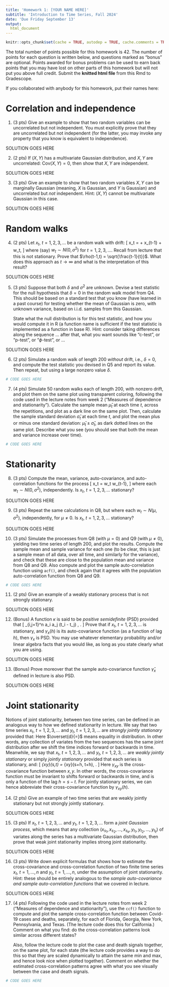 ```yaml
---
title: 'Homework 1: [YOUR NAME HERE]'
subtitle: 'Introduction to Time Series, Fall 2024'
date: 'Due Friday September 13'
output:
  html_document
---
```


```r
knitr::opts_chunk$set(cache = TRUE, autodep = TRUE, cache.comments = TRUE)
```

The total number of points possible for this homework is 42. The number of 
points for each question is written below, and questions marked as "bonus" are 
optional. Points awarded for bonus problems can be used to earn back points that
you may have lost on other parts of this homework but will not put you above full 
credit. Submit the **knitted html file** from this Rmd to Gradescope. 

If you collaborated with anybody for this homework, put their names here:

# Correlation and independence

1. (3 pts)
Give an example to show that two random variables can be uncorrelated but not 
independent. You must explicitly prove that they are uncorrelated but not
independent (for the latter, you may invoke any property that you know is
equivalent to independence).

SOLUTION GOES HERE

2. (2 pts)
If $(X,Y)$ has a multivariate Gaussian distribution, and $X,Y$ are uncorrelated: 
$\mathrm{Cov}(X,Y) = 0$, then show that $X,Y$ are independent.

SOLUTION GOES HERE

3. (3 pts)
Give an example to show that two random variables $X,Y$ can be marginally 
Gaussian (meaning, $X$ is Gaussian, and $Y$ is Gaussian) and uncorrelated but
*not* independent. Hint: $(X,Y)$ cannot be multivariate Gaussian in this case.

SOLUTION GOES HERE

# Random walks

4. (2 pts)
Let $x_t$, $t = 1,2,3,\dots$ be a random walk with drift: 
\[
x_t = \delta + x_{t-1} + w_t,
\]
where (say) $w_t \sim N(0,\sigma^2)$ for $t = 1,2,3,\dots$. Recall from lecture
that this is not stationary. Prove that $\rho(t-1,t) = \sqrt{\frac{t-1}{t}}$. 
What does this approach as $t \to \infty$ and what is the interpretation of this
result?

SOLUTION GOES HERE

5. (3 pts)
Suppose that both $\delta$ and $\sigma^2$ are unknown. Devise a test statistic 
for the null hypothesis that $\delta = 0$ in the random walk model from Q4. This
should be based on a standard test that you know (have learned in a past course) 
for testing whether the mean of Gaussian is zero, with unknown variance, based 
on i.i.d.\ samples from this Gaussian.  

    State what the null distribution is for this test statistic, and how you 
would compute it in R (a function name is sufficient if the test statistic is 
implemented as a function in base R). Hint: consider taking differences along 
the sequence ... after that, what you want sounds like "c-test", or "p-test",
or "$\phi$-test", or ...

SOLUTION GOES HERE

6. (2 pts)
Simulate a random walk of length 200 *without* drift, i.e., $\delta = 0$, and 
compute the test statistic you devised in Q5 and report its value. Then repeat,
but using a large nonzero value $\delta$.

```r
# CODE GOES HERE
```

7. (4 pts)
Simulate 50 random walks each of length 200, with nonzero drift, and plot them 
on the same plot using transparent coloring, following the code used in the 
lecture notes from week 2 ("Measures of dependence and stationarity"). Calculate
the sample mean $\hat\mu_t$ at each time $t$, across the repetitions, and plot 
as a dark line on the same plot. Then, calculate the sample standard deviation 
$\hat\sigma_t$ at each time $t$, and plot the mean plus or minus one standard 
deviation: $\hat\mu_t \pm \hat\sigma_t$, as dark dotted lines on the same plot.
Describe what you see (you should see that both the mean and variance increase
over time).

```r
# CODE GOES HERE
```

# Stationarity

8. (3 pts)
Compute the mean, variance, auto-covariance, and auto-correlation functions for
the process
\[
x_t = w_t w_{t-1},
\]
where each $w_t \sim N(0, \sigma^2)$, independently. Is $x_t$, $t = 1,2,3,\dots$ 
stationary?

SOLUTION GOES HERE

9. (3 pts)
Repeat the same calculations in Q8, but where each $w_t \sim N(\mu, \sigma^2)$,
independently, for $\mu \not= 0$. Is $x_t$, $t = 1,2,3,\dots$ stationary?

SOLUTION GOES HERE

10. (3 pts)
Simulate the processes from Q8 (with $\mu = 0$) and Q9 (with $\mu \not= 0$), 
yielding two time series of length 200, and plot the results. Compute the sample 
mean and sample variance for each one (to be clear, this is just a sample mean of 
all data, over all time, and similarly for the variance), and check that these 
are close to the population mean and variance from Q8 and Q9. Also compute and 
plot the sample auto-correlation function using `acf()`, and check again that it 
agrees with the population auto-correlation function from Q8 and Q9.

```r
# CODE GOES HERE
```

11. (2 pts)
Give an example of a weakly stationary process that is not strongly stationary.

SOLUTION GOES HERE

12. (Bonus)
A function $\kappa$ is said to be *positive semidefinite* (PSD) provided that
\[
\sum_{i,j=1}^n a_i a_j \kappa(t_i - t_j) \geq 0, \quad \text{for all $n \geq 1$, 
all $a_1,\dots,a_n$, and all $t_1,\dots,t_n$}.
\]
Prove that if $x_t$, $t = 1,2,3,\dots$ is stationary, and $\gamma_x(h)$ is its
auto-covariance function (as a function of lag $h$), then $\gamma_x$ is PSD.
You may use whatever elementary probability and/or linear algebra facts that you
would like, as long as you state clearly what you are using.

SOLUTION GOES HERE

13. (Bonus)
Prove moreover that the sample auto-covariance function $\hat\gamma_x$ defined 
in lecture is also PSD.

SOLUTION GOES HERE

# Joint stationarity
\def\eqd{\overset{d}{=}}

Notions of joint stationarity, between two time series, can be defined in an
analogous way to how we defined stationarity in lecture. We say that two time
series $x_t$, $t = 1,2,3,\dots$ and $y_t$, $t = 1,2,3,\dots$ are *strongly
jointly stationary* provided that:
\begin{multline*}
(x_{s_1}, x_{s_2}, \dots, x_{s_k}, y_{t_1}, y_{t_2}, \dots, y_{t_\ell}) 
\eqd (x_{s_1+h}, x_{s_2+h}, \dots, x_{s_k+h}, y_{t_1+h}, y_{t_2+h}, \dots, 
y_{t_\ell+h}), \\ \text{for all $k,\ell \geq 1$, all $s_1,\dots,s_k$ and
$t_1,\dots,t_\ell$, and all $h$}.
\end{multline*}
Here $\eqd$ means equality in distribution. In other words, any collection of
variates from the two sequences has the same joint distribution after we shift
the time indices forward or backwards in time. Meanwhile, we say that $x_t$, 
$t = 1,2,3,\dots$ and $y_t$, $t = 1,2,3,\dots$ are *weakly jointly stationary*
or simply *jointly stationary* provided that each series is stationary, and:
\[
\gamma_{xy}(s,t) = \gamma_{xy}(s+h, t+h), \quad \text{for all $s,t,h$}.
\]
Here $\gamma_{xy}$ is the cross-covariance function between $x,y$. In other 
words, the cross-covariance function must be invariant to shifts forward or 
backwards in time, and is only a function of the lag $h = s-t$. For jointly
stationary series, we can hence abbreviate their cross-covariance function by
$\gamma_{xy}(h)$. 

14. (2 pts)
Give an example of two time series that are weakly jointly stationary but not 
strongly jointly stationary. 

SOLUTION GOES HERE

15. (3 pts)
If $x_t$, $t = 1,2,3,\dots$ and $y_t$, $t = 1,2,3,\dots$ form a *joint Gaussian
process*, which means that any collection $(x_{s_1}, x_{s_2}, \dots, x_{s_k}, 
y_{t_1}, y_{t_2}, \dots, y_{t_\ell})$ of variates along the series has a 
multivariate Gaussian distribution, then prove that weak joint stationarity 
implies strong joint stationarity.

SOLUTION GOES HERE

16. (3 pts)
Write down explicit formulas that shows how to estimate the cross-covariance 
and cross-correlation function of two finite time series $x_t$, $t = 1,\dots,n$ 
and $y_t$, $t = 1,\dots,n$, under the assumption of joint stationarity. Hint: 
these should be entirely analogous to the *sample auto-covariance and sample 
auto-correlation functions* that we covered in lecture.

SOLUTION GOES HERE

17. (4 pts) 
Following the code used in the lecture notes from week 2 ("Measures of 
dependence and stationarity"), use the `ccf()` function to compute and plot 
the sample cross-correlation function between Covid-19 cases and deaths, 
separately, for each of Florida, Georgia, New York, Pennsylvania, and Texas. 
(The lecture code does this for California.) Comment on what you find: do the
cross-correlation patterns look similar across different states? 

    Also, follow the lecture code to plot the case and death signals together, 
on the same plot, for each state (the lecture code provides a way to do this so
that they are scaled dynamically to attain the same min and max, and hence look 
nice when plotted together). Comment on whether the estimated cross-correlation
patterns agree with what you see visually between the case and death signals.

```r
# CODE GOES HERE
```
